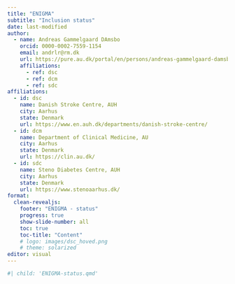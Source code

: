 ```yaml
---
title: "ENIGMA"
subtitle: "Inclusion status"
date: last-modified
author:
  - name: Andreas Gammelgaard DAmsbo
    orcid: 0000-0002-7559-1154
    email: andrlr@rm.dk
    url: https://pure.au.dk/portal/en/persons/andreas-gammelgaard-damsbo(e3c4afce-3eba-4456-8b8b-2fd90775c87a).html
    affiliations:
      - ref: dsc
      - ref: dcm
      - ref: sdc
affiliations:
  - id: dsc
    name: Danish Stroke Centre, AUH
    city: Aarhus
    state: Denmark
    url: https://www.en.auh.dk/departments/danish-stroke-centre/
  - id: dcm
    name: Department of Clinical Medicine, AU
    city: Aarhus
    state: Denmark
    url: https://clin.au.dk/
  - id: sdc
    name: Steno Diabetes Centre, AUH
    city: Aarhus
    state: Denmark
    url: https://www.stenoaarhus.dk/
format: 
  clean-revealjs:
    footer: "ENIGMA - status"
    progress: true
    show-slide-number: all
    toc: true
    toc-title: "Content"
    # logo: images/dsc_hoved.png
    # theme: solarized
editor: visual
---
```


```r
#| child: 'ENIGMA-status.qmd'
```

<!-- ```{r} -->

<!-- #| child: 'ENIGMA-SVD.qmd' -->

<!-- ``` -->
